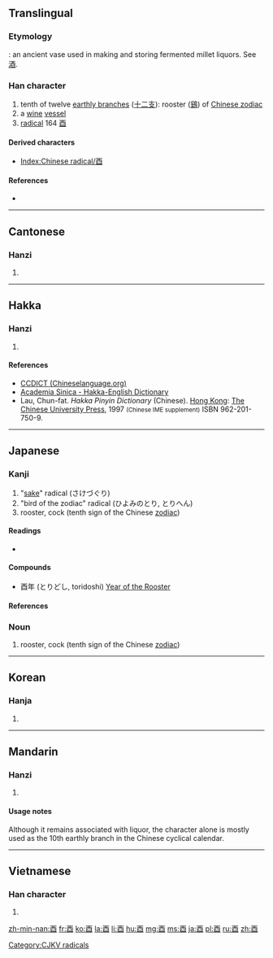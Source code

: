 <!--{{also|丣}}-->
{{also|西}}
==Translingual==
{{stroke order|type=animate}}

===Etymology===
{{liushu|p}}: an ancient vase used in making and storing fermented millet liquors. See [[酒]].

{{Han etyl}}

===Han character===
{{Han char|rn=164|rad=酉|as=00|sn=7|four=1060<sub>0</sub>|canj=一金田一 (MCWM)}}

# tenth of twelve [[earthly branch]]es ([[十二支]]): rooster ([[鷄]]) of [[W:Chinese zodiac|Chinese zodiac]]
# a [[wine]] [[vessel]]
# [[radical]] 164 [[Index:Chinese radical/酉|酉]]

====Derived characters====
* [[Index:Chinese radical/酉]]

====References====
* {{Han ref|kx=1280.020|dkj=39763|dj=1778.360|hdz=63572.010|uh=9149|ud=37193|bh=A8BB|bd=43195}}

----

==Cantonese==

===Hanzi===
{{yue-hanzi|jyut=|y=[[yau5]]}}

# {{defn|lang=yue|sort=酉00}}

----

==Hakka==

===Hanzi===
{{hak-hanzi|poj=yu|gd=ju2 [Meixian], ziu<sup>1</sup>, ziu<sup>3</sup> [Hailu], ju<sup>1</sup>, ju<sup>3</sup> [Kwangtung, Siyan], ju<sup>1</sup>, ju<sup>3</sup>, jiu<sup>1</sup>, jiu<sup>3</sup> [Bao'an], jiu<sup>1</sup> [Dongguan]|hpy=yiu1}}

# {{defn|lang=hak|sort=酉00}}

====References====
*[http://www.chinalanguage.com/dictionaries/?mode=view&view=chardict&query=%E9%85%89 CCDICT (Chineselanguage.org)]
*[http://minhakka.ling.sinica.edu.tw/bkg/hakyin/search.php?DETAIL=1&LIMIT=id=58654&dbname=su_tian_1&graph=2 Academia Sinica - Hakka-English Dictionary]
*Lau, Chun-fat. ''Hakka Pinyin Dictionary'' (Chinese). [[Hong Kong]]: [[w:Chinese University of Hong Kong|The Chinese University Press]], 1997 <small>(Chinese IME supplement)</small> ISBN 962-201-750-9.

----

==Japanese==

===Kanji===
{{ja-kanji|grade=n|rs=酉00}}

# "[[sake]]" radical (さけづぐり)
# "bird of the zodiac" radical (ひよみのとり, とりへん)
# rooster, cock (tenth sign of the Chinese [[zodiac]])

====Readings====
* {{ja-readings|on=[[ゆう]] (yū)|kun=[[とり]] (tori)|nanori=[[なが]] (naga), [[みのる]] (minoru)}}

====Compounds====
* 酉年 (とりどし, toridoshi) [[w:Rooster (zodiac)|Year of the Rooster]]

====References====
{{ja-kref
|jis= 4653
|ku= 3851
|shift= 93D1
|euc= C6D3
|freq= 2468
|nelson= 4775
|newnelson= 6157
|halpern= 3544
|kld= 2207
|heisig= 1427
|tuttle= 2254
}}

===Noun===
{{ja-noun|k|hira=とり|rom=tori}}

# rooster, cock (tenth sign of the Chinese [[zodiac]])

----

==Korean==

===Hanja===
{{ko-hanja|hangeul=유|eumhun=|rv=yu|mr=yu|y=yu}}

# {{defn|lang=ko|sort=酉00}}

----

==Mandarin==

===Hanzi===
{{cmn-hanzi|pin=[[yǒu]] ([[you3]]), [[dīng]] ([[ding1]])|wg=[[yu3|yu<sup>3</sup>]], [[ting1|ting<sup>1</sup>]]}}

# {{defn|lang=cmn|sort=酉00}}

====Usage notes====
Although it remains associated with liquor, the character alone is mostly used as the 10th earthly branch in the Chinese cyclical calendar.

----

==Vietnamese==

===Han character===
{{vi-hantu|[[dậu]], [[dấu]], [[giấu]], [[giậu]]|rs=酉00}}

# {{defn|lang=vi|sort=酉00}}

[[Category:CJKV radicals]]

[[zh-min-nan:酉]]
[[fr:酉]]
[[ko:酉]]
[[la:酉]]
[[li:酉]]
[[hu:酉]]
[[mg:酉]]
[[ms:酉]]
[[ja:酉]]
[[pl:酉]]
[[ru:酉]]
[[zh:酉]]